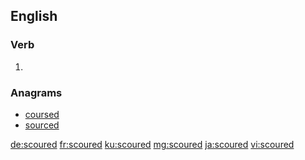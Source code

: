 ==English==

===Verb===
{{head|en|verb form}}

# {{en-past of|scour}}

===Anagrams===
* [[coursed#English|coursed]]
* [[sourced#English|sourced]]

[[de:scoured]]
[[fr:scoured]]
[[ku:scoured]]
[[mg:scoured]]
[[ja:scoured]]
[[vi:scoured]]